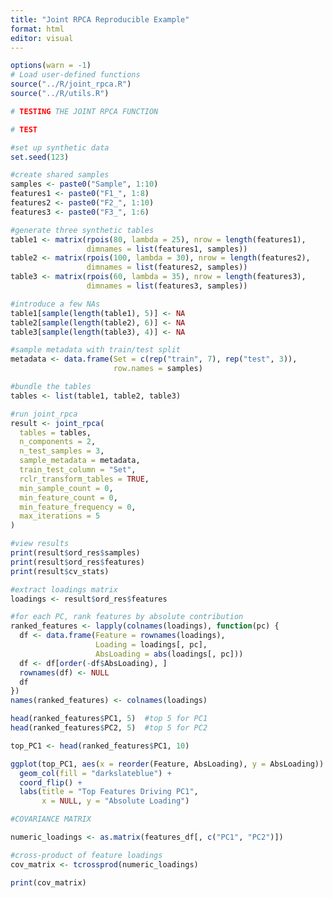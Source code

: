 ```yaml
---
title: "Joint RPCA Reproducible Example"
format: html
editor: visual
---
```


```r
options(warn = -1)
# Load user-defined functions
source("../R/joint_rpca.R")
source("../R/utils.R")

# TESTING THE JOINT RPCA FUNCTION

# TEST

#set up synthetic data
set.seed(123)

#create shared samples
samples <- paste0("Sample", 1:10)
features1 <- paste0("F1_", 1:8)
features2 <- paste0("F2_", 1:10)
features3 <- paste0("F3_", 1:6)

#generate three synthetic tables
table1 <- matrix(rpois(80, lambda = 25), nrow = length(features1),
                 dimnames = list(features1, samples))
table2 <- matrix(rpois(100, lambda = 30), nrow = length(features2),
                 dimnames = list(features2, samples))
table3 <- matrix(rpois(60, lambda = 35), nrow = length(features3),
                 dimnames = list(features3, samples))

#introduce a few NAs
table1[sample(length(table1), 5)] <- NA
table2[sample(length(table2), 6)] <- NA
table3[sample(length(table3), 4)] <- NA

#sample metadata with train/test split
metadata <- data.frame(Set = c(rep("train", 7), rep("test", 3)),
                       row.names = samples)

#bundle the tables
tables <- list(table1, table2, table3)

#run joint_rpca
result <- joint_rpca(
  tables = tables,
  n_components = 2,
  n_test_samples = 3,
  sample_metadata = metadata,
  train_test_column = "Set",
  rclr_transform_tables = TRUE,
  min_sample_count = 0,
  min_feature_count = 0,
  min_feature_frequency = 0,
  max_iterations = 5
)

#view results
print(result$ord_res$samples)
print(result$ord_res$features)
print(result$cv_stats)

#extract loadings matrix
loadings <- result$ord_res$features

#for each PC, rank features by absolute contribution
ranked_features <- lapply(colnames(loadings), function(pc) {
  df <- data.frame(Feature = rownames(loadings),
                   Loading = loadings[, pc],
                   AbsLoading = abs(loadings[, pc]))
  df <- df[order(-df$AbsLoading), ]
  rownames(df) <- NULL
  df
})
names(ranked_features) <- colnames(loadings)

head(ranked_features$PC1, 5)  #top 5 for PC1
head(ranked_features$PC2, 5)  #top 5 for PC2

top_PC1 <- head(ranked_features$PC1, 10)

ggplot(top_PC1, aes(x = reorder(Feature, AbsLoading), y = AbsLoading)) +
  geom_col(fill = "darkslateblue") +
  coord_flip() +
  labs(title = "Top Features Driving PC1",
       x = NULL, y = "Absolute Loading")

#COVARIANCE MATRIX

numeric_loadings <- as.matrix(features_df[, c("PC1", "PC2")])

#cross-product of feature loadings
cov_matrix <- tcrossprod(numeric_loadings)

print(cov_matrix)

```
